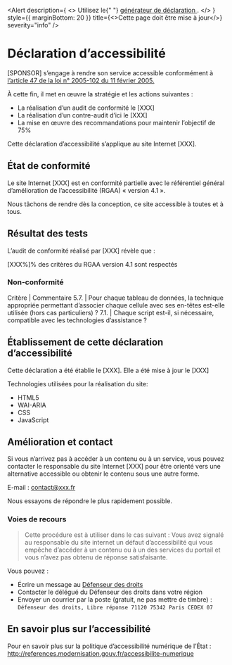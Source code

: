 
<Head>
  <title>Déclaration d’accessibilité</title>
</Head>

<Alert
  description={
    <>
      Utilisez le{" "}
      <a href="https://betagouv.github.io/a11ygenerateurdeclaration/#create">
        générateur de déclaration
      </a>
      .
    </>
  }
  style={{ marginBottom: 20 }}
  title={<>Cette page doit être mise à jour</>}
  severity="info"
/>

# Déclaration d’accessibilité

[SPONSOR] s’engage à rendre son service accessible conformément à [l’article 47 de la loi n° 2005-102 du 11 février 2005.](https://www.legifrance.gouv.fr/loda/article_lc/LEGIARTI000037388867/)

À cette fin, il met en œuvre la stratégie et les actions suivantes :

- La réalisation d’un audit de conformité le [XXX]
- La réalisation d’un contre-audit d’ici le [XXX]
- La mise en œuvre des recommandations pour maintenir l’objectif de 75%

Cette déclaration d’accessibilité s’applique au site Internet [XXX].

## État de conformité

Le site Internet [XXX] est en conformité partielle avec le référentiel général d’amélioration de l’accessibilité (RGAA) « version 4.1 ».

Nous tâchons de rendre dès la conception, ce site accessible à toutes et à tous.

## Résultat des tests

L’audit de conformité réalisé par [XXX] révèle que :

[XXX%]% des critères du RGAA version 4.1 sont respectés

### Non-conformité

Critère | Commentaire
5.7. | Pour chaque tableau de données, la technique appropriée permettant d’associer chaque cellule avec ses en-têtes est-elle utilisée (hors cas particuliers) ?
7.1. | Chaque script est-il, si nécessaire, compatible avec les technologies d’assistance ?

## Établissement de cette déclaration d’accessibilité

Cette déclaration a été établie le [XXX]. Elle a été mise à jour le [XXX]

Technologies utilisées pour la réalisation du site:

- HTML5
- WAI-ARIA
- CSS
- JavaScript

## Amélioration et contact

Si vous n’arrivez pas à accéder à un contenu ou à un service, vous pouvez contacter le responsable du site Internet [XXX] pour être orienté vers une alternative accessible ou obtenir le contenu sous une autre forme.

E-mail : [contact@xxx.fr](mailto:contact@xxx.fr)

Nous essayons de répondre le plus rapidement possible.

### Voies de recours

> Cette procédure est à utiliser dans le cas suivant : Vous avez signalé au responsable du site internet un défaut d’accessibilité qui vous empêche d’accéder à un contenu ou à un des services du portail et vous n’avez pas obtenu de réponse satisfaisante.

Vous pouvez :

- Écrire un message au [Défenseur des droits](https://www.defenseurdesdroits.fr/nous-contacter-355)
- Contacter le délégué du Défenseur des droits dans votre région
- Envoyer un courrier par la poste (gratuit, ne pas mettre de timbre) : `Défenseur des droits, Libre réponse 71120 75342 Paris CEDEX 07`

## En savoir plus sur l’accessibilité

Pour en savoir plus sur la politique d’accessibilité numérique de l’État : http://references.modernisation.gouv.fr/accessibilite-numerique
